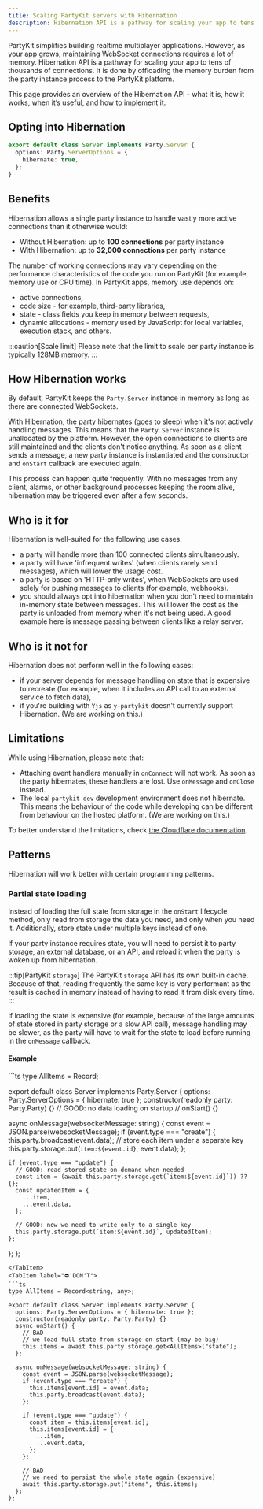 ```yaml
---
title: Scaling PartyKit servers with Hibernation
description: Hibernation API is a pathway for scaling your app to tens of thousands of connections as it offloads the memory burden from the party instance process to the PartyKit platform.
---
```



PartyKit simplifies building realtime multiplayer applications. However, as your app grows, maintaining WebSocket connections requires a lot of memory. Hibernation API is a pathway for scaling your app to tens of thousands of connections. It is done by offloading the memory burden from the party instance process to the PartyKit platform.

This page provides an overview of the Hibernation API - what it is, how it works, when it’s useful, and how to implement it.

## Opting into Hibernation

```ts
export default class Server implements Party.Server {
  options: Party.ServerOptions = {
    hibernate: true,
  };
}
```

## Benefits

Hibernation allows a single party instance to handle vastly more active connections than it otherwise would:

- Without Hibernation: up to **100 connections** per party instance
- With Hibernation: up to **32,000 connections** per party instance

The number of working connections may vary depending on the performance characteristics of the code you run on PartyKit (for example, memory use or CPU time). In PartyKit apps, memory use depends on:

- active connections,
- code size - for example, third-party libraries,
- state - class fields you keep in memory between requests,
- dynamic allocations - memory used by JavaScript for local variables, execution stack, and others.

:::caution[Scale limit]
Please note that the limit to scale per party instance is typically 128MB memory.
:::

## How Hibernation works

By default, PartyKit keeps the `Party.Server` instance in memory as long as there are connected WebSockets.

With Hibernation, the party hibernates (goes to sleep) when it's not actively handling messages. This means that the `Party.Server` instance is unallocated by the platform. However, the open connections to clients are still maintained and the clients don't notice anything. As soon as a client sends a message, a new party instance is instantiated and the constructor and `onStart` callback are executed again.

This process can happen quite frequently. With no messages from any client, alarms, or other background processes keeping the room alive, hibernation may be triggered even after a few seconds.

## Who is it for

Hibernation is well-suited for the following use cases:

- a party will handle more than 100 connected clients simultaneously.
- a party will have 'infrequent writes' (when clients rarely send messages), which will lower the usage cost.
- a party is based on 'HTTP-only writes', when WebSockets are used solely for pushing messages to clients (for example, webhooks).
- you should always opt into hibernation when you don't need to maintain in-memory state between messages. This will lower the cost as the party is unloaded from memory when it's not being used. A good example here is message passing between clients like a relay server.

## Who is it not for

Hibernation does not perform well in the following cases:

- if your server depends for message handling on state that is expensive to recreate (for example, when it includes an API call to an external service to fetch data),
- if you're building with `Yjs` as `y-partykit` doesn't currently support Hibernation. (We are working on this.)

## Limitations

While using Hibernation, please note that:

- Attaching event handlers manually in `onConnect` will not work. As soon as the party hibernates, these handlers are lost. Use `onMessage` and `onClose` instead.
- The local `partykit dev` development environment does not hibernate. This means the behaviour of the code while developing can be different from behaviour on the hosted platform. (We are working on this.)

To better understand the limitations, check [the Cloudflare documentation](https://developers.cloudflare.com/durable-objects/platform/limits/).

## Patterns

Hibernation will work better with certain programming patterns.

### Partial state loading

Instead of loading the full state from storage in the `onStart` lifecycle method, only read from storage the data you need, and only when you need it. Additionally, store state under multiple keys instead of one.

If your party instance requires state, you will need to persist it to party storage, an external database, or an API, and reload it when the party is woken up from hibernation.

:::tip[PartyKit `storage`]
The PartyKit `storage` API has its own built-in cache. Because of that, reading frequently the same key is very performant as the result is cached in memory instead of having to read it from disk every time.
:::

If loading the state is expensive (for example, because of the large amounts of state stored in party storage or a slow API call), message handling may be slower, as the party will have to wait for the state to load before running in the `onMessage` callback.

#### Example

<Tabs>
	<TabItem label="✅ DO">
```ts
type AllItems = Record<string, any>;

export default class Server implements Party.Server {
  options: Party.ServerOptions = { hibernate: true };
  constructor(readonly party: Party.Party) {}
  // GOOD: no data loading on startup
  // onStart() {}

async onMessage(websocketMessage: string) {
const event = JSON.parse(websocketMessage);
if (event.type === "create") {
this.party.broadcast(event.data);
// store each item under a separate key
this.party.storage.put(`item:${event.id}`, event.data);
};

    if (event.type === "update") {
      // GOOD: read stored state on-demand when needed
      const item = (await this.party.storage.get(`item:${event.id}`)) ?? {};
      const updatedItem = {
        ...item,
        ...event.data,
      };

      // GOOD: now we need to write only to a single key
      this.party.storage.put(`item:${event.id}`, updatedItem);
    };

};
};

````
</TabItem>
<TabItem label="⛔️ DON'T">
```ts
type AllItems = Record<string, any>;

export default class Server implements Party.Server {
  options: Party.ServerOptions = { hibernate: true };
  constructor(readonly party: Party.Party) {}
  async onStart() {
    // BAD
    // we load full state from storage on start (may be big)
    this.items = await this.party.storage.get<AllItems>("state");
  };

  async onMessage(websocketMessage: string) {
    const event = JSON.parse(websocketMessage);
    if (event.type === "create") {
      this.items[event.id] = event.data;
      this.party.broadcast(event.data);
    };

    if (event.type === "update") {
      const item = this.items[event.id];
      this.items[event.id] = {
        ...item,
        ...event.data,
      };
    };

    // BAD
    // we need to persist the whole state again (expensive)
    await this.party.storage.put("items", this.items);
  };
};
````

  </TabItem>
</Tabs>
